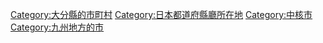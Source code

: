 {{DEFAULTSORT:Oita-shi}}
[[Category:大分縣的市町村|Category:大分縣的市町村]]
[[Category:日本都道府縣廳所在地|Category:日本都道府縣廳所在地]]
[[Category:中核市|Category:中核市]]
[[Category:九州地方的市|Category:九州地方的市]]